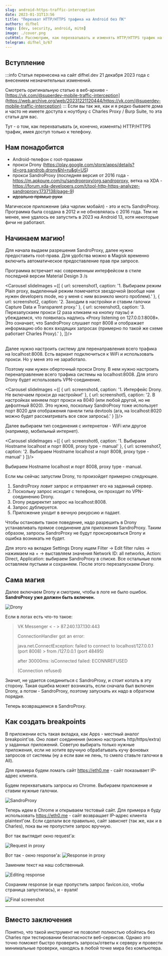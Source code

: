 ```yaml
---
slug: android-https-traffic-interception
date: 2023-01-31T13:56
title: "Перехват HTTP/HTTPS трафика на Android без ПК"
authors: difhel
tags: [dev, security, android, mitm]
image: ./cover.png
cutHtml: Рассмотрим, как перехватывать и изменять HTTP/HTTPS трафик на Android с root и без ПК
telegram: difhel_b/67
---
```

<!-- truncate -->
## Вступление
:::info
Статья перенесена на сайт difhel.dev 21 декабря 2023 года с внесением незначительных изменений.

Смотреть оригинальную статью в веб-архиве - [https://vk.com/@superdev-mobile-traffic-interception](https://web.archive.org/web/20231221120444/https://vk.com/@superdev-mobile-traffic-interception)
:::
Если вы так же, как и я редко бываете дома и часто не имеете доступа к ноутбуку с Charles Proxy / Burp Suite, то эта статья для вас.

Тут - о том, как перехватывать (и, конечно, изменять) HTTP/HTTPS трафик, имея доступ только к телефону.

## Нам понадобится
- Android-телефон с root-правами
- прокси Drony (https://play.google.com/store/apps/details?id=org.sandrob.drony&hl=ru&gl=US)
- прокси SandroProxy (последняя версия от 2016 года - https://m.apkpure.com/ru/sandroproxy/org.sandroproxy, ветка на XDA - https://forum.xda-developers.com/t/tool-http-https-analyzer-sandroproxy.1737138/page-9)
- ~~идеально прямые руки~~

Магическое приложение (aka чарлик мобайл) - это и есть SandroProxy. Программа была создана в 2012 и не обновлялась с 2016 года. Тем не менее, мне удалось ее запустить в 2023 на Android 13, хотя некоторые фичи не работают.

## Начинаем магию!
Для начала выдаем разрешения SandroProxy, далее нужно предоставить root-права. Для удобства можно в Magisk временно включить автоматическое предоставление прав при запросе.

Программа встречает нас современным интерфейсом в стиле последней версии Material Design 3 /s



<Carousel slideImages ={[
  {
    url: screenshot1,
    caption: '1. Выбираем режим Plain proxy, выделенный режим помечается звездочкой (вообще нам нужен developers mode, но у меня с ним возникло много проблем).'
  },
  {
    url: screenshot2,
    caption: '2. Заходим в настройки и ставим галочки Capture Data и Transparent proxy.'
  },
  {
    url: screenshot3,
    caption: '3. Перезапускаем прокси (2 раза кликаем на кнопку паузы) и убеждаемся, что появилась надпись «Proxy listening on 127.0.0.1:8008». Это означает, что SandroProxy слушает порт 8008 и отображает информацию обо всех входящих запросах (примерно по такой же схеме работает Charles Proxy).'
  },
]}/>

<br/>
Далее нужно настроить систему для перенаправления всего трафика на localhost:8008. Есть вариант подключиться к WiFi и использовать прокси. Но у меня это не заработало.

Поэтому нам нужен оберточный прокси Drony. В нем нужно настроить перенаправление всего трафика системы на localhost:8008. Для этого Drony будет использовать VPN-соединение.

<Carousel slideImages ={[
  {
    url: screenshot4,
    caption: '1. Интерфейс Drony. Не включаем прокси до настройки!'
  },
  {
    url: screenshot5,
    caption: '2. В настройках меняем порт прокси на 8040 (или любой другой, но не дефолтный 8020). Это нужно, поскольку SandroProxy тоже использует порт 8020 для отображения панели типа devtools (ага, на localhost:8020 можно будет рассматривать все свои запросы).'
  }
]}/>
<br/>

Далее выбираем тип соединения с интернетом - WiFi или другое (например, мобильный интернет). 

<Carousel slideImages ={[
  {
    url: screenshot6,
    caption: '1. Выбираем Hostname localhost и порт 8008, proxy type - manual'
  },
  {
    url: screenshot7,
    caption: '2. Выбираем Hostname localhost и порт 8008, proxy type - manual'
  }
]}/>
<br/>

Выбираем Hostname localhost и порт 8008, proxy type - manual.

Если мы сейчас запустим Drony, то произойдет примерно следующее.

1. SandroProxy ловит запрос и отправляет его на заданный сервер.
2. Поскольку запрос исходит с телефона, он проходит по VPN-соединению Drony.
3. Drony редиректит запрос на localhost:8008.
4. Запрос дублируется.
5. Приложение уходит в вечную рекурсию и падает.

Чтобы остановить такое поведение, надо разрешить в Drony устанавливать прямое соединение для приложения SandroProxy. Таким образом, запросы SandroProxy не будут проксироваться Drony и ошибка возникать не будет.

Для этого на вкладке Settings Drony ищем Filter → Edit filter rules → нажимаем на + → выставляем значения Network ID: all networks, Action: Direct, Application: выбираем SandroProxy в списке. Все остальные поля оставляем пустыми и сохраняем. После этого перезапускаем Drony.

## Сама магия
Далее включаем Drony и смотрим, чтобы в логе не было ошибок. **SandroProxy уже должен быть включен.**

![Drony](./screenshot8.jpg)

Если в логах есть что-то такое:

> VK Messenger < - > 87.240.137.130:443
>
> ConnectionHandler got an error:
>
> java.net.ConnectException: failed to connect to localhost/127.0.0.1 (port 8008) > from /127.0.0.1 (port 48495)
>
> after 30000ms: isConnected failed: ECONNREFUSED
>
> (Connection refused)

Значит, не удается соединиться с SandroProxy, и стоит копать в эту сторону. Такая ошибка может возникать, если сначала был включен Drony, а потом - SandroProxy, поэтому запускать их надо в обратном порядке.

Теперь возвращаемся в SandroProxy.

## Как создать breakpoints
В приложении есть такая вкладка, как Apps - местный аналог breakpoint'ов. Оно ловит соединения (можно настроить http/https/extra) у заданных приложений. Советую выбирать только нужные приложения, если не хотите вручную обрабатывать кучу фоновых запросов от системы (ну а если вам не лень, то смело ставьте галочки в All).

Для примера будем ломать сайт https://eth0.me - сайт показывает IP-адрес клиента.

Будем перехватывать запросы из Chrome. Выбираем приложение и ставим нужные галочки.

![SandroProxy](./screenshot9.jpg)


Теперь идем в Chrome и открываем тестовый сайт. Для примера я буду использовать https://eth0.me - сайт возвращает IP-адрес клиента plaintext'ом. Если сделали все правильно, сайт зависнет (так же, как и в Charles), пока вы не пропустите запрос вручную.

Вот так выглядит окно request'а:

![Request in proxy](./screenshot10.jpg)

Вот так - окно response'а:
![Response in proxy](./screenshot11.jpg)

Заменим текст на наш собственный.

![Editing response](./screenshot12.jpg)

Сохраним response (и еще пропустить запрос favicon.ico, чтобы страница запустилась), и - вуаля!

![Final screenshot](./screenshot13.jpg)

---
## Вместо заключения
Понятно, что такой инструмент не позволит полностью обойтись без Charles при тестировании безопасности веб-сервисов. Однако это точно поможет быстро проверить запросы/ответы к серверу и провести минимальные проверки, находясь в любой точке мира без компьютера. 

